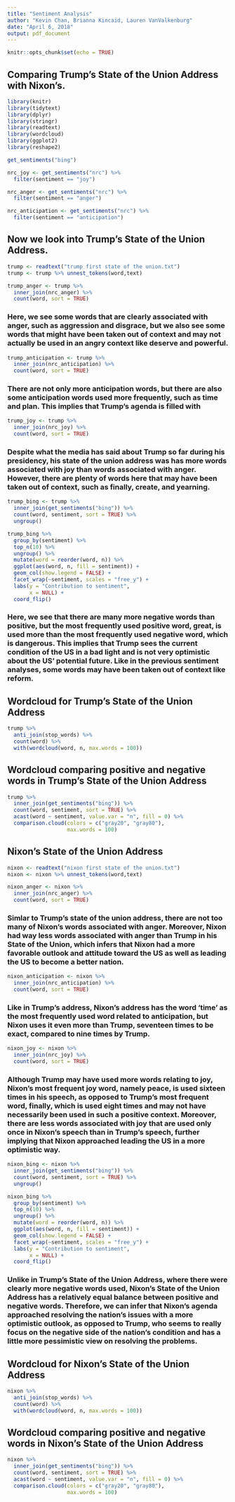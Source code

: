---
title: "Sentiment Analysis"
author: "Kevin Chan, Brianna Kincaid, Lauren VanValkenburg"
date: "April 6, 2018"
output: pdf_document
---

```{r setup, include=FALSE}
knitr::opts_chunk$set(echo = TRUE)
```

## Comparing Trump's State of the Union Address with Nixon's.

```{r}
library(knitr)
library(tidytext)
library(dplyr)
library(stringr)
library(readtext)
library(wordcloud)
library(ggplot2)
library(reshape2)

get_sentiments("bing")

nrc_joy <- get_sentiments("nrc") %>% 
  filter(sentiment == "joy")

nrc_anger <- get_sentiments("nrc") %>% 
  filter(sentiment == "anger")

nrc_anticipation <- get_sentiments("nrc") %>% 
  filter(sentiment == "anticipation")
```

## Now we look into Trump's State of the Union Address.
```{r}
trump <- readtext("trump first state of the union.txt")
trump <- trump %>% unnest_tokens(word,text)

trump_anger <- trump %>% 
  inner_join(nrc_anger) %>%
  count(word, sort = TRUE)
```

### Here, we see some words that are clearly associated with anger, such as aggression and disgrace, but we also see some words that might have been taken out of context and may not actually be used in an angry context like deserve and powerful.

```{r}
trump_anticipation <- trump %>% 
  inner_join(nrc_anticipation) %>%
  count(word, sort = TRUE)
```

### There are not only more anticipation words, but there are also some anticipation words used more frequently, such as time and plan. This implies that Trump's agenda is filled with 

```{r}
trump_joy <- trump %>% 
  inner_join(nrc_joy) %>%
  count(word, sort = TRUE)
```

### Despite what the media has said about Trump so far during his presidency, his state of the union address was has more words associated with joy than words associated with anger. However, there are plenty of words here that may have been taken out of context, such as finally, create, and yearning.

```{r}
trump_bing <- trump %>%
  inner_join(get_sentiments("bing")) %>%
  count(word, sentiment, sort = TRUE) %>%
  ungroup()

trump_bing %>%
  group_by(sentiment) %>%
  top_n(10) %>%
  ungroup() %>%
  mutate(word = reorder(word, n)) %>%
  ggplot(aes(word, n, fill = sentiment)) +
  geom_col(show.legend = FALSE) +
  facet_wrap(~sentiment, scales = "free_y") +
  labs(y = "Contribution to sentiment",
       x = NULL) +
  coord_flip()
```

### Here, we see that there are many more negative words than positive, but the most frequently used positive word, great, is used more than the most frequently used negative word, which is dangerous. This implies that Trump sees the current condition of the US in a bad light and is not very optimistic about the US' potential future. Like in the previous sentiment analyses, some words may have been taken out of context like reform.


## Wordcloud for Trump's State of the Union Address

```{r}
trump %>%
  anti_join(stop_words) %>%
  count(word) %>%
  with(wordcloud(word, n, max.words = 100))
```

## Wordcloud comparing positive and negative words in Trump's State of the Union Address

```{r}
trump %>%
  inner_join(get_sentiments("bing")) %>%
  count(word, sentiment, sort = TRUE) %>%
  acast(word ~ sentiment, value.var = "n", fill = 0) %>%
  comparison.cloud(colors = c("gray20", "gray80"),
                   max.words = 100)
```

## Nixon's State of the Union Address

```{r}
nixon <- readtext("nixon first state of the union.txt")
nixon <- nixon %>% unnest_tokens(word,text)

nixon_anger <- nixon %>% 
  inner_join(nrc_anger) %>%
  count(word, sort = TRUE)
```

### Simlar to Trump's state of the union address, there are not too many of Nixon's words associated with anger. Moreover, Nixon had way less words associated with anger than Trump in his State of the Union, which infers that Nixon had a more favorable outlook and attitude toward the US as well as leading the US to become a better nation.

```{r}
nixon_anticipation <- nixon %>% 
  inner_join(nrc_anticipation) %>%
  count(word, sort = TRUE)
```

### Like in Trump's address, Nixon's address has the word 'time' as the most frequently used word related to anticipation, but Nixon uses it even more than Trump, seventeen times to be exact, compared to nine times by Trump.

```{r}
nixon_joy <- nixon %>% 
  inner_join(nrc_joy) %>%
  count(word, sort = TRUE)
```

### Although Trump may have used more words relating to joy, Nixon's most frequent joy word, namely peace, is used sixteen times in his speech, as opposed to Trump's most frequent word, finally, which is used eight times and may not have necessarily been used in such a positive context. Moreover, there are less words associated with joy that are used only once in Nixon's speech than in Trump's speech, further implying that Nixon approached leading the US in a more optimistic way.

```{r}
nixon_bing <- nixon %>%
  inner_join(get_sentiments("bing")) %>%
  count(word, sentiment, sort = TRUE) %>%
  ungroup()

nixon_bing %>%
  group_by(sentiment) %>%
  top_n(10) %>%
  ungroup() %>%
  mutate(word = reorder(word, n)) %>%
  ggplot(aes(word, n, fill = sentiment)) +
  geom_col(show.legend = FALSE) +
  facet_wrap(~sentiment, scales = "free_y") +
  labs(y = "Contribution to sentiment",
       x = NULL) +
  coord_flip()
```

### Unlike in Trump's State of the Union Address, where there were clearly more negative words used, Nixon's State of the Union Address has a relatively equal balance between positive and negative words. Therefore, we can infer that Nixon's agenda approached resolving the nation's issues with a more optimistic outlook, as opposed to Trump, who seems to really focus on the negative side of the nation's condition and has a little more pessimistic view on resolving the problems.

## Wordcloud for Nixon's State of the Union Address

```{r}
nixon %>%
  anti_join(stop_words) %>%
  count(word) %>%
  with(wordcloud(word, n, max.words = 100))
```

## Wordcloud comparing positive and negative words in Nixon's State of the Union Address

```{r}
nixon %>%
  inner_join(get_sentiments("bing")) %>%
  count(word, sentiment, sort = TRUE) %>%
  acast(word ~ sentiment, value.var = "n", fill = 0) %>%
  comparison.cloud(colors = c("gray20", "gray80"),
                   max.words = 100)
```